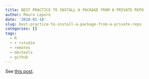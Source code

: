 ```yaml
---
title: BEST PRACTICE TO INSTALL A PACKAGE FROM A PRIVATE REPO
author: Mauro Lepore
date: '2018-01-18'
slug: best-practice-to-install-a-package-from-a-private-repo
categories: []
tags:
  - R
  - r rstudio
  - remotes
  - devtools
  - github
---
```


See [this post](https://maurolepore.netlify.com/2017/12/06/2017-12-06-best-prectice-for-installing-packages-from-private-repos/).
